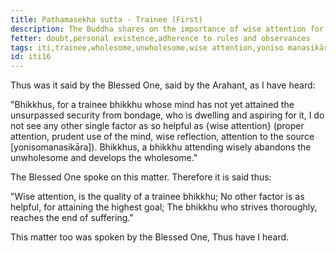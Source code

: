 ```yaml
---
title: Paṭhamasekha sutta - Trainee (First)
description: The Buddha shares on the importance of wise attention for a trainee bhikkhu.
fetter: doubt,personal existence,adherence to rules and observances
tags: iti,trainee,wholesome,unwholesome,wise attention,yoniso manasikāra
id: iti16
---
```


Thus was it said by the Blessed One, said by the Arahant, as I have heard:

"Bhikkhus, for a trainee bhikkhu whose mind has not yet attained the unsurpassed security from bondage, who is dwelling and aspiring for it, I do not see any other single factor as so helpful as \{wise attention} (proper attention, prudent use of the mind, wise reflection, attention to the source [yonisomanasikāra]). Bhikkhus, a bhikkhu attending wisely abandons the unwholesome and develops the wholesome."

The Blessed One spoke on this matter. Therefore it is said thus:

"Wise attention,
is the quality of a trainee bhikkhu;
No other factor is as helpful,
for attaining the highest goal;
The bhikkhu who strives thoroughly,
reaches the end of suffering."

This matter too was spoken by the Blessed One, Thus have I heard.
